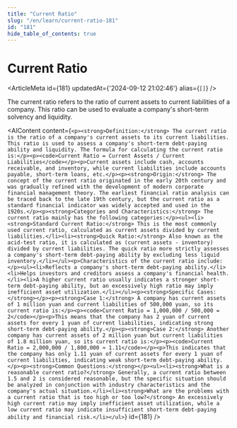 ```yaml
---
title: "Current Ratio"
slug: "/en/learn/current-ratio-181"
id: "181"
hide_table_of_contents: true
---
```



# Current Ratio

<ArticleMeta id={181} updatedAt={'2024-09-12 21:02:46'} alias={`[]`} />
<div className='border-solid border-b border-t-0 my-4 border-[var(--ifm-color-gray-300)]' />

The current ratio refers to the ratio of current assets to current liabilities of a company. This ratio can be used to evaluate a company's short-term solvency and liquidity.

<AIContent content={`<p><strong>Definition:</strong> The current ratio is the ratio of a company's current assets to its current liabilities. This ratio is used to assess a company's short-term debt-paying ability and liquidity. The formula for calculating the current ratio is:</p><p><code>Current Ratio = Current Assets / Current Liabilities</code></p><p>Current assets include cash, accounts receivable, and inventory, while current liabilities include accounts payable, short-term loans, etc.</p><p><strong>Origin:</strong> The concept of the current ratio originated in the early 20th century and was gradually refined with the development of modern corporate financial management theory. The earliest financial ratio analysis can be traced back to the late 19th century, but the current ratio as a standard financial indicator was widely accepted and used in the 1920s.</p><p><strong>Categories and Characteristics:</strong> The current ratio mainly has the following categories:</p><ul><li><strong>Standard Current Ratio:</strong> This is the most commonly used current ratio, calculated as current assets divided by current liabilities.</li><li><strong>Quick Ratio:</strong> Also known as the acid-test ratio, it is calculated as (current assets - inventory) divided by current liabilities. The quick ratio more strictly assesses a company's short-term debt-paying ability by excluding less liquid inventory.</li></ul><p>Characteristics of the current ratio include:</p><ul><li>Reflects a company's short-term debt-paying ability.</li><li>Helps investors and creditors assess a company's financial health.</li><li>A higher current ratio usually indicates a stronger short-term debt-paying ability, but an excessively high ratio may imply inefficient asset utilization.</li></ul><p><strong>Specific Cases:</strong></p><p><strong>Case 1:</strong> A company has current assets of 1 million yuan and current liabilities of 500,000 yuan, so its current ratio is:</p><p><code>Current Ratio = 1,000,000 / 500,000 = 2</code></p><p>This means that the company has 2 yuan of current assets for every 1 yuan of current liabilities, indicating strong short-term debt-paying ability.</p><p><strong>Case 2:</strong> Another company has current assets of 2 million yuan but current liabilities of 1.8 million yuan, so its current ratio is:</p><p><code>Current Ratio = 2,000,000 / 1,800,000 ≈ 1.11</code></p><p>This indicates that the company has only 1.11 yuan of current assets for every 1 yuan of current liabilities, indicating weak short-term debt-paying ability.</p><p><strong>Common Questions:</strong></p><ul><li><strong>What is a reasonable current ratio?</strong> Generally, a current ratio between 1.5 and 2 is considered reasonable, but the specific situation should be analyzed in conjunction with industry characteristics and the company's actual situation.</li><li><strong>What are the problems with a current ratio that is too high or too low?</strong> An excessively high current ratio may imply inefficient asset utilization, while a low current ratio may indicate insufficient short-term debt-paying ability and financial risk.</li></ul>`} id={181} />
